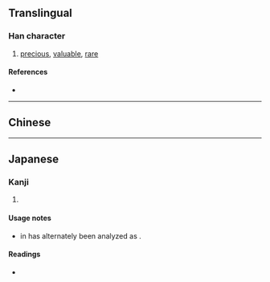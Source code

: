 {{also|珍}}
{{character info}}
==Translingual==

===Han character===
{{Han char|rn=96|rad=玉|as=05|sn=9|four=|canj=MGNF|ids=⿰𤣩尔}}

# [[precious]], [[valuable]], [[rare]]

====References====
* {{Han ref|kx=0730.060|dkj=20921|dj=1141.170|hdz=21108.030|uh=73CE|ud=29646}}

----

==Chinese==
{{zh-see|珍|v}}

----

==Japanese==

===Kanji===
{{ja-kanji|grade=|rs=玉05}}

# {{alt form|ja|珍}}
#: {{ja-usex|[[w:ja:和同開珎|和同開'''珎''']]|わどうかい'''ちん'''|''[[w:wadōkaichin|wadōkai'''chin''']]'' {{gloss|earliest known Japanese-made coin}}}}

====Usage notes====
* {{m|ja|珎}} in {{lw|ja|和同開珎}} has alternately been analyzed as {{m|ja|[[宝]]([[寳]])|tr=hō}}.

====Readings====
* {{ja-readings
|goon=ちん
|kanon=ちん
|kun=たから-, めずら-し.い
}}